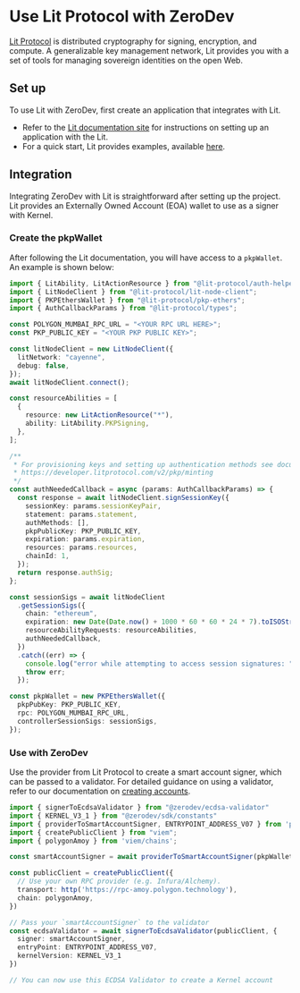 
<VersionWarning version="5.3.x" /> 

# Use Lit Protocol with ZeroDev

[Lit Protocol](https://www.litprotocol.com/) is distributed cryptography for signing, encryption, and compute. A generalizable key management network, Lit provides you with a set of tools for managing sovereign identities on the open Web.

## Set up

To use Lit with ZeroDev, first create an application that integrates with Lit.

- Refer to the [Lit documentation site](https://developer.litprotocol.com/v3/) for instructions on setting up an application with the Lit.
- For a quick start, Lit provides examples, available [here](https://docs.Lit.com/getting-started/examples).

## Integration
Integrating ZeroDev with Lit is straightforward after setting up the project. Lit provides an Externally Owned Account (EOA) wallet to use as a signer with Kernel.

### Create the pkpWallet 
After following the Lit documentation, you will have access to a `pkpWallet`. An example is shown below:

```typescript
import { LitAbility, LitActionResource } from "@lit-protocol/auth-helpers";
import { LitNodeClient } from "@lit-protocol/lit-node-client";
import { PKPEthersWallet } from "@lit-protocol/pkp-ethers";
import { AuthCallbackParams } from "@lit-protocol/types";

const POLYGON_MUMBAI_RPC_URL = "<YOUR RPC URL HERE>";
const PKP_PUBLIC_KEY = "<YOUR PKP PUBLIC KEY>";

const litNodeClient = new LitNodeClient({
  litNetwork: "cayenne",
  debug: false,
});
await litNodeClient.connect();

const resourceAbilities = [
  {
    resource: new LitActionResource("*"),
    ability: LitAbility.PKPSigning,
  },
];

/**
 * For provisioning keys and setting up authentication methods see documentation below
 * https://developer.litprotocol.com/v2/pkp/minting
 */
const authNeededCallback = async (params: AuthCallbackParams) => {
  const response = await litNodeClient.signSessionKey({
    sessionKey: params.sessionKeyPair,
    statement: params.statement,
    authMethods: [],
    pkpPublicKey: PKP_PUBLIC_KEY,
    expiration: params.expiration,
    resources: params.resources,
    chainId: 1,
  });
  return response.authSig;
};

const sessionSigs = await litNodeClient
  .getSessionSigs({
    chain: "ethereum",
    expiration: new Date(Date.now() + 1000 * 60 * 60 * 24 * 7).toISOString(),
    resourceAbilityRequests: resourceAbilities,
    authNeededCallback,
  })
  .catch((err) => {
    console.log("error while attempting to access session signatures: ", err);
    throw err;
  });

const pkpWallet = new PKPEthersWallet({
  pkpPubKey: PKP_PUBLIC_KEY,
  rpc: POLYGON_MUMBAI_RPC_URL,
  controllerSessionSigs: sessionSigs,
});
```

### Use with ZeroDev

Use the provider from Lit Protocol to create a smart account signer, which can be passed to a validator. For detailed guidance on using a validator, refer to our documentation on [creating accounts](/sdk/v5_3_x/core-api/create-account#api).

```typescript
import { signerToEcdsaValidator } from "@zerodev/ecdsa-validator"
import { KERNEL_V3_1 } from "@zerodev/sdk/constants"
import { providerToSmartAccountSigner, ENTRYPOINT_ADDRESS_V07 } from 'permissionless';
import { createPublicClient } from "viem";
import { polygonAmoy } from 'viem/chains';

const smartAccountSigner = await providerToSmartAccountSigner(pkpWallet);

const publicClient = createPublicClient({
  // Use your own RPC provider (e.g. Infura/Alchemy).
  transport: http('https://rpc-amoy.polygon.technology'),
  chain: polygonAmoy,
})

// Pass your `smartAccountSigner` to the validator
const ecdsaValidator = await signerToEcdsaValidator(publicClient, {
  signer: smartAccountSigner,
  entryPoint: ENTRYPOINT_ADDRESS_V07,
  kernelVersion: KERNEL_V3_1
})

// You can now use this ECDSA Validator to create a Kernel account
```

